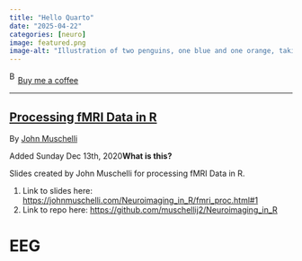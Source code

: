 ```yaml
---
title: "Hello Quarto"
date: "2025-04-22"
categories: [neuro]
image: featured.png
image-alt: "Illustration of two penguins, one blue and one orange, taking a selfie with a selfie stick. The moon in the background looks like the Quarto logo."
---
```



<link href="https://fonts.googleapis.com/css?family=Cookie" rel="stylesheet"><a class="bmc-button" target="_blank" href="https://www.buymeacoffee.com/JoscelinRocha">![Buy me a coffee](https://cdn.buymeacoffee.com/buttons/bmc-new-btn-logo.svg){alt="Buy me a coffee" width="15" height="21"}Buy me a coffee</a>

------------------------------------------------------------------------


## [Processing fMRI Data in R](https://johnmuschelli.com/Neuroimaging_in_R/fmri_proc.html#1)

By [John
Muschelli](https://johnmuschelli.com/Neuroimaging_in_R/fmri_proc.html#1)

Added Sunday Dec 13th, 2020**What is this?**

Slides created by John Muschelli for processing fMRI Data in R.

1.  Link to slides here:
    <https://johnmuschelli.com/Neuroimaging_in_R/fmri_proc.html#1>
2.  Link to repo here:
    <https://github.com/muschellij2/Neuroimaging_in_R>
    
# EEG